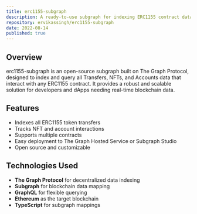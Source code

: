```yaml
---
title: erc1155-subgraph
description: A ready-to-use subgraph for indexing ERC1155 contract data on The Graph Protocol.
repository: ervikassingh/erc1155-subgraph
date: 2022-08-14
published: true
---
```


## Overview
erc1155-subgraph is an open-source subgraph built on The Graph Protocol, designed to index and query all Transfers, NFTs, and Accounts data that interact with any ERC1155 contract. It provides a robust and scalable solution for developers and dApps needing real-time blockchain data.

## Features
- Indexes all ERC1155 token transfers
- Tracks NFT and account interactions
- Supports multiple contracts
- Easy deployment to The Graph Hosted Service or Subgraph Studio
- Open source and customizable

## Technologies Used
- **The Graph Protocol** for decentralized data indexing
- **Subgraph** for blockchain data mapping
- **GraphQL** for flexible querying
- **Ethereum** as the target blockchain
- **TypeScript** for subgraph mappings
